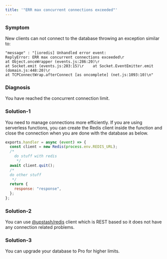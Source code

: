 ```yaml
---
title: '"ERR max concurrent connections exceeded"'
---
```

### Symptom
New clients can not connect to the database throwing an exception similar to:
```
"message" : "[ioredis] Unhandled error event:
ReplyError: ERR max concurrent connections exceeded\r
at Object.onceWrapper (events.js:286:20)\r
at Socket.emit (events.js:203:15)\r    at Socket.EventEmitter.emit (domain.js:448:20)\r
at TCPConnectWrap.afterConnect [as oncomplete] (net.js:1093:10)\n"
```
### Diagnosis
You have reached the concurrent connection limit.
### Solution-1
You need to manage connections more efficiently. If you are using serverless
functions, you can create the Redis client inside the function and close the
connection when you are done with the database as below.
```javascript
exports.handler = async (event) => {
  const client = new Redis(process.env.REDIS_URL);
  /*
    do stuff with redis
     */
  await client.quit();
  /*
  do other stuff
   */
  return {
    response: "response",
  };
};
```
### Solution-2
You can use [@upstash/redis](https://github.com/upstash/upstash-redis) client
which is REST based so it does not have any connection related problems.
### Solution-3
You can upgrade your database to Pro for higher limits.